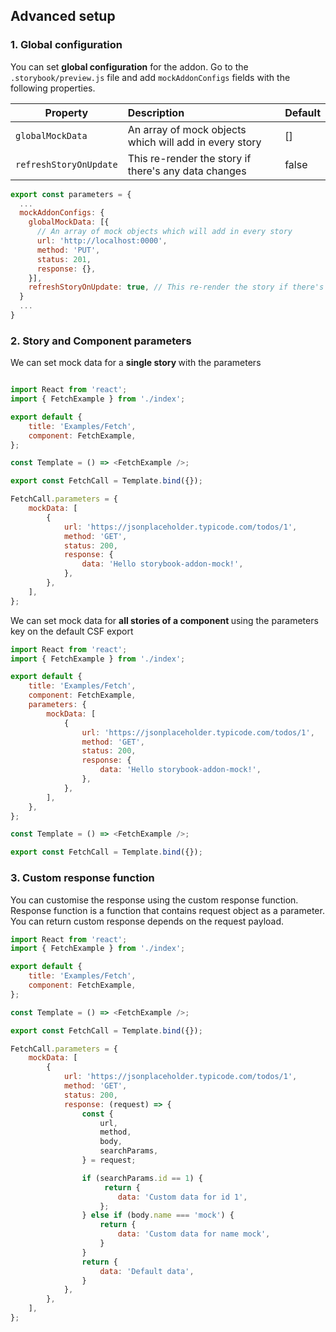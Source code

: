 

<Meta title="Docs/Advanced setup" />

<style>
    {`
        .subheading {
            margin-bottom: 1.5rem;
        }
    `}
</style>

<h2 className="subheading">Advanced setup</h2>

<h3 className="subheading">1. Global configuration</h3>

You can set <strong>global configuration</strong> for the addon. Go to the `.storybook/preview.js` file and add `mockAddonConfigs` fields with the following properties.



| Property   | Description                                                                                 | Default |
| ---------- | :------------------------------------------------------------------------------------------ | :------ |
| `globalMockData` | An array of mock objects which will add in every story |   []    |
| `refreshStoryOnUpdate`   |  This re-render the story if there's any data changes |  false |


```js
export const parameters = {
  ...
  mockAddonConfigs: {
    globalMockData: [{
      // An array of mock objects which will add in every story
      url: 'http://localhost:0000',
      method: 'PUT',
      status: 201,
      response: {},
    }],
    refreshStoryOnUpdate: true, // This re-render the story if there's any data changes
  }
  ...
}
```


<h3 className="subheading">2. Story and Component parameters</h3>

We can set mock data for a <strong>single story </strong> with the parameters

```js

import React from 'react';
import { FetchExample } from './index';

export default {
    title: 'Examples/Fetch',
    component: FetchExample,
};

const Template = () => <FetchExample />;

export const FetchCall = Template.bind({});

FetchCall.parameters = {
    mockData: [
        {
            url: 'https://jsonplaceholder.typicode.com/todos/1',
            method: 'GET',
            status: 200,
            response: {
                data: 'Hello storybook-addon-mock!',
            },
        },
    ],
};

```

We can set mock data for <strong>all stories of a component </strong> using the parameters key on the default CSF export

```js
import React from 'react';
import { FetchExample } from './index';

export default {
    title: 'Examples/Fetch',
    component: FetchExample,
    parameters: {
        mockData: [
            {
                url: 'https://jsonplaceholder.typicode.com/todos/1',
                method: 'GET',
                status: 200,
                response: {
                    data: 'Hello storybook-addon-mock!',
                },
            },
        ],
    },
};

const Template = () => <FetchExample />;

export const FetchCall = Template.bind({});

```

<h3 className="subheading">3. Custom response function</h3>

You can customise the response using the custom response function. Response function is a function that contains request object as a parameter.
You can return custom response depends on the request payload.

```js
import React from 'react';
import { FetchExample } from './index';

export default {
    title: 'Examples/Fetch',
    component: FetchExample,
};

const Template = () => <FetchExample />;

export const FetchCall = Template.bind({});

FetchCall.parameters = {
    mockData: [
        {
            url: 'https://jsonplaceholder.typicode.com/todos/1',
            method: 'GET',
            status: 200,
            response: (request) => {
                const {
                    url,
                    method,
                    body,
                    searchParams,
                } = request;

                if (searchParams.id == 1) {
                     return {
                        data: 'Custom data for id 1',
                    };   
                } else if (body.name === 'mock') {
                    return {
                        data: 'Custom data for name mock',
                    }
                }
                return {
                    data: 'Default data',
                }
            },
        },
    ],
};
```

<Footer
    title="User guide"
    subtitle="Navigate the addon panel"
    actionText="Next"
    actionLink="Docs/User guide"
/>
